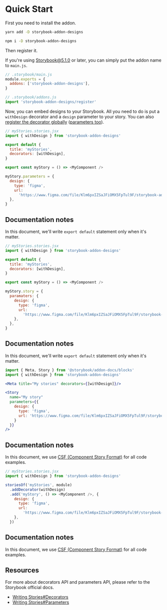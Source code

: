 
<Meta title="Docs/Quick start" />

# Quick Start

First you need to install the addon.

<TabsState initial="yarn">
  <div id="yarn" title="Yarn"><div>

```sh
yarn add -D storybook-addon-designs
```

  </div></div>
  <div id="npm" title="NPM"><div>

```sh
npm i -D storybook-addon-designs
```

  </div></div>
</TabsState>

Then register it.

<TabsState initial="mainjs">
  <div id="mainjs" title="main.js"><div>

If you're using Storybook@5.1.0 or later, you can simply put the addon name to `main.js`.

```js
// .storybook/main.js
module.exports = {
  addons: ['storybook-addon-designs'],
}
```

  </div></div>
  <div id="addonsjs" title="addons.js (legacy)"><div>

```js
// .storybook/addons.js
import 'storybook-addon-designs/register'
```

  </div></div>
</TabsState>

Now, you can embed designs to your Storybook.
All you need to do is put a `withDesign` decorator and a `design` parameter to your story.
You can also [register the decorator globally][sb-docs-decorators] ([parameters too][sb-docs-parameters]).

<TabsState initial="csf">
  <div id="csf" title="CSF"><div>

```js
// myStories.stories.jsx
import { withDesign } from 'storybook-addon-designs'

export default {
  title: 'myStories',
  decorators: [withDesign],
}

export const myStory = () => <MyComponent />

myStory.parameters = {
  design: {
    type: 'figma',
    url:
      'https://www.figma.com/file/Klm6pxIZSaJFiOMX5FpTul9F/storybook-addon-designs-sample',
  },
}
```

## Documentation notes

In this document, we'll write `export default` statement only when it's matter.

  </div></div>
  <div id="csf_5" title="CSF (Storybook 5.x)"><div>

```js
// myStories.stories.jsx
import { withDesign } from 'storybook-addon-designs'

export default {
  title: 'myStories',
  decorators: [withDesign],
}

export const myStory = () => <MyComponent />

myStory.story = {
  paramaters: {
    design: {
      type: 'figma',
      url:
        'https://www.figma.com/file/Klm6pxIZSaJFiOMX5FpTul9F/storybook-addon-designs-sample',
    },
  },
}
```

## Documentation notes

In this document, we'll write `export default` statement only when it's matter.

  </div></div>
  <div id="mdx" title="MDX"><div>

```jsx
import { Meta, Story } from '@storybook/addon-docs/blocks'
import { withDesign } from 'storybook-addon-designs'

<Meta title="My stories" decorators={[withDesign]}/>

<Story
  name="My story"
  parameters={{
    design: {
      type: 'figma',
      url: 'https://www.figma.com/file/Klm6pxIZSaJFiOMX5FpTul9F/storybook-addon-designs-sample'
    }
  }}
/>
```

## Documentation notes

In this document, we use [CSF (Component Story Format)][csf-docs] for all code examples.

  </div></div>
  <div id="storiesof" title="storiesOf API (legacy)"><div>

```js
// myStories.stories.jsx
import { withDesign } from 'storybook-addon-designs'

storiesOf('myStories', module)
  .addDecorator(withDesign)
  .add('myStory', () => <MyComponent />, {
    design: {
      type: 'figma',
      url:
        'https://www.figma.com/file/Klm6pxIZSaJFiOMX5FpTul9F/storybook-addon-designs-sample',
    },
  })
```

## Documentation notes

In this document, we use [CSF (Component Story Format)][csf-docs] for all code examples.

  </div></div>
</TabsState>

[csf-docs]: https://storybook.js.org/docs/formats/component-story-format/

## Resources

For more about decorators API and parameters API, please refer to the Storybook official docs.

- [Writing Stories#Decorators][sb-docs-decorators]
- [Writing Stories#Parameters][sb-docs-parameters]

[sb-docs-decorators]: https://storybook.js.org/docs/basics/writing-stories/#decorators
[sb-docs-parameters]: https://storybook.js.org/docs/basics/writing-stories/#parameters
